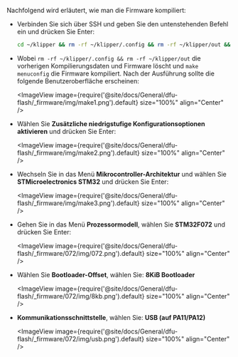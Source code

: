 Nachfolgend wird erläutert, wie man die Firmware kompiliert:

* Verbinden Sie sich über SSH und geben Sie den untenstehenden Befehl ein und drücken Sie Enter:

    ```bash
    cd ~/klipper && rm -rf ~/klipper/.config && rm -rf ~/klipper/out && make menuconfig
    ```

* Wobei `rm -rf ~/klipper/.config && rm -rf ~/klipper/out` die vorherigen Kompilierungsdaten und Firmware löscht und `make menuconfig` die Firmware kompiliert. Nach der Ausführung sollte die folgende Benutzeroberfläche erscheinen:

    <ImageView image={require('@site/docs/General/dfu-flash/_firmware/img/make1.png').default} size="100%" align="Center" />

* Wählen Sie **Zusätzliche niedrigstufige Konfigurationsoptionen aktivieren** und drücken Sie Enter:

    <ImageView image={require('@site/docs/General/dfu-flash/_firmware/img/make2.png').default} size="100%" align="Center" />

* Wechseln Sie in das Menü **Mikrocontroller-Architektur** und wählen Sie **STMicroelectronics STM32** und drücken Sie Enter:

    <ImageView image={require('@site/docs/General/dfu-flash/_firmware/img/make3.png').default} size="100%" align="Center" />

* Gehen Sie in das Menü **Prozessormodell**, wählen Sie **STM32F072** und drücken Sie Enter:

    <ImageView image={require('@site/docs/General/dfu-flash/_firmware/072/img/072.png').default} size="100%" align="Center" />

* Wählen Sie **Bootloader-Offset**, wählen Sie: **8KiB Bootloader**

    <ImageView image={require('@site/docs/General/dfu-flash/_firmware/072/img/8kb.png').default} size="100%" align="Center" />

* **Kommunikationsschnittstelle**, wählen Sie: **USB (auf PA11/PA12)**

    <ImageView image={require('@site/docs/General/dfu-flash/_firmware/072/img/usb.png').default} size="100%" align="Center" />